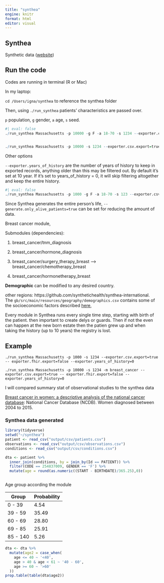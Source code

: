 ```yaml
---
title: "synthea"
engine: knitr
format: html
editor: visual
---
```


## Synthea

Synthetic data ([website](https://github.com/synthetichealth/synthea/wiki))

## Run the code

Codes are running in terminal (R or Mac)

In my laptop:

`cd /Users/igna/synthea` to reference the synthea folder

Then, using `./run_synthea` patients' characteristics are passed over.

`p` population, `g` gender, `a` age, `s` seed.

```r
#| eval: false
./run_synthea Massachusetts -p 10000 -g F -a 18-70 -s 1234 --exporter.csv.export=true -- exporter.fhir.export=false --exporter.years_of_history=0


./run_synthea Massachusetts -p 10000 -s 1234 --exporter.csv.export=true -- exporter.fhir.export=false --exporter.years_of_history=0

```

Other options

`--exporter.years_of_history` are the number of years of history to keep in exported records, anything older than this may be filtered out. By default it's set at 10 year. If it's set to years_of_history = 0, it will skip filtering altogether and keep the entire history.

```r
#| eval: false
./run_synthea Massachusetts -p 1000 -g F -a 18-70 -s 123 --exporter.csv.export=true --exporter.years_of_history=3
```

Since Synthea generates the entire person's life, `--generate.only_alive_patients=true` can be set for reducing the amount of data.

Breast cancer module,

Submodules (dependencies):

1.  breast_cancer/tnm_diagnosis

2.  breast_cancer/hormone_diagnosis

3.  breast_cancer/surgery_therapy_breast ---\> breast_cancer/chemotherapy_breast

4.  breast_cancer/hormonetherapy_breast

**Demographic** can be modified to any desired country.

other regions: https://github.com/synthetichealth/synthea-international. The `gb/src/main/resources/geography/demographics.csv` contains some of the socioeconomic factors described [here](https://github.com/synthetichealth/synthea/wiki/Demographics-for-Other-Areas#demographics-file-format), 

Every module in Synthea runs every single time step, starting with birth of the patient. then important to create delys or guards. Then if not the even can happen at the new born estate then the patien grew up and when taking the history (up to 10 years) the registry is lost.

## Example

`./run_synthea Massachusetts -p 1000 -s 1234 --exporter.csv.export=true -- exporter.fhir.export=false --exporter.years_of_history=0`

`./run_synthea Massachusetts -p 10000 -s 1234 -m breast_cancer --exporter.csv.export=true -- exporter.fhir.export=false --exporter.years_of_history=0`

I will compared summary stat of observational studies to the synthea data

[Breast cancer in women: a descriptive analysis of the national cancer database](https://www.ncbi.nlm.nih.gov/pmc/articles/PMC7569667/): National Cancer Database (NCDB). Women diagnosed between 2004 to 2015.

### Synthea data generated

```r
library(tidyverse)
setwd("~/synthea")
patient <- read_csv("output/csv/patients.csv")
observations <- read_csv("output/csv/observations.csv")
conditions <- read_csv("output/csv/conditions.csv")

dta <- patient %>% 
  inner_join(conditions, by = join_by(Id == PATIENT)) %>% 
  filter(CODE == 254837009, GENDER == 'F') %>% 
  mutate(age = round(as.numeric((START - BIRTHDATE)/365.25),0))



```

Age group according the module

| Group    | Probability |
|----------|-------------|
| 0 - 39   | 4.54        |
| 39 - 59  | 35.49       |
| 60 - 69  | 28.80       |
| 69 - 85  | 25.91       |
| 85 - 140 | 5.26        |

```r

dta <- dta %>% 
  mutate(age2 = case_when(
    age <= 40 ~ '<40',
    age > 40 & age < 61 ~ '40 - 60',
    age >= 60 ~ '>60'
  ))
prop.table(table(dta$age2))
```
